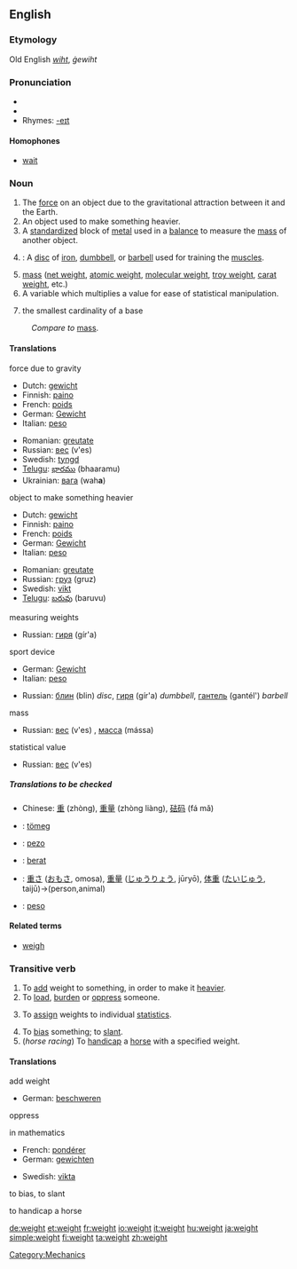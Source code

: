 ==English==

===Etymology===
Old English ''[[wiht]]'', ''ġewiht''

===Pronunciation===
* {{IPA|/weɪt/}}
* {{audio|en-us-weight.ogg|Audio (US)}}
* Rhymes: [[Rhymes:English:-eɪt|-eɪt]]

====Homophones====
*[[wait]]

===Noun===
{{en-noun}}

# The [[force]] on an object due to the gravitational attraction between it and the Earth.
# An object used to make something heavier.
# A [[standardized]] block of [[metal]] used in a [[balance]] to measure the [[mass]] of another object.
# {{weightlifting}}: A [[disc]] of [[iron]], [[dumbbell]], or [[barbell]] used for training the [[muscle]]s.
# [[mass]] ([[net weight]], [[atomic weight]], [[molecular weight]], [[troy weight]], [[carat weight]], etc.)
# A variable which multiplies a value for ease of statistical manipulation.
# {{topology}} the smallest cardinality of a base

:''Compare to'' [[mass]].

====Translations====
; force due to gravity
{{top}}
*Dutch: [[gewicht]]
*Finnish: [[paino]]
*French: [[poids]]
*German: [[Gewicht]] {{n}}
*Italian: [[peso]] {{m}}
{{mid}}
*Romanian: [[greutate]] {{f}}
*Russian: [[вес]] (v'es) {{m}}
*Swedish: [[tyngd]] {{c}}
*[[Telugu]]: [[భారము]] (bhaaramu)
*Ukrainian: [[вага]] (wah'''a''') {{f}}
{{bottom}}
;object to make something heavier
{{top}}
*Dutch: [[gewicht]]
*Finnish: [[paino]]
*French: [[poids]]
*German: [[Gewicht]] {{n}}
*Italian: [[peso]] {{m}}
{{mid}}
*Romanian: [[greutate]] {{f}}
*Russian: [[груз]] (gruz) {{m}}
*Swedish: [[vikt]] {{c}}
*[[Telugu]]: [[బరువు]] (baruvu)
{{bottom}}
;measuring weights
{{top}}
{{mid}}
*Russian: [[гиря]] (gír'a) {{f}}
{{bottom}}
;sport device
{{top}}
*German: [[Gewicht]] {{n}}
*Italian: [[peso]] {{m}}
{{mid}}
*Russian: [[блин]] (blin) {{m}} ''disc'', [[гиря]] (gír'a) {{f}} ''dumbbell'', [[гантель]] (gantél') {{f}} ''barbell''
{{bottom}}
;mass
{{top}}
{{mid}}
*Russian: [[вес]] (v'es) {{m}}, [[масса]] (mássa) {{f}}
{{bottom}}
;statistical value
{{top}}
{{mid}}
*Russian: [[вес]] (v'es) {{m}}
{{bottom}}

=====Translations to be checked=====
<!--Remove this section once all of the translations below have been moved into the tables above.-->
{{checktrans}}
*Chinese: [[重]] (zhòng), [[重量]] (zhòng liàng), [[砝码]] (fá mǎ)
*{{ttbc|Hungarian}}: [[tömeg]]
*{{ttbc|Ido}} : [[pezo]]
*{{ttbc|Indonesian}}: [[berat]]
*{{ttbc|Japanese}}: [[重さ]] ([[おもさ]], omosa), [[重量]] ([[じゅうりょう]], jūryō), [[体重]] ([[たいじゅう]], taijū)→(person,animal)
*{{ttbc|Spanish}}: [[peso]]

====Related terms====
*[[weigh]]

===Transitive verb===
{{en-verb}}

# To [[add]] weight to something, in order to make it [[heavier]].
# To [[load]], [[burden]] or [[oppress]] someone.
# {{mathematics}} To [[assign]] weights to individual [[statistic]]s.
# To [[bias]] something; to [[slant]].
# (''horse racing'') To [[handicap]] a [[horse]] with a specified weight.

====Translations====
;add weight
{{top}}
*German: [[beschweren]]
{{mid}}
{{bottom}}
;oppress
{{top}}
{{mid}}
{{bottom}}
;in mathematics
{{top}}
*French: [[pondérer]]
*German: [[gewichten]]
{{mid}}
*Swedish: [[vikta]]
{{bottom}}
;to bias, to slant
{{top}}
{{mid}}
{{bottom}}
;to handicap a horse
{{top}}
{{mid}}
{{bottom}}

[[Category:Mechanics]]

[[de:weight]]
[[et:weight]]
[[fr:weight]]
[[io:weight]]
[[it:weight]]
[[hu:weight]]
[[ja:weight]]
[[simple:weight]]
[[fi:weight]]
[[ta:weight]]
[[zh:weight]]